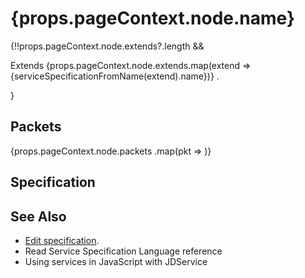 
<h1>{props.pageContext.node.name}
    <span style={{ marginLeft: "1rem" }}><IDChip id={props.pageContext.node.classIdentifier} /></span>
</h1>
<p><Markdown source={props.pageContext.node.notes.short} /></p>

<Fragment>
{!!props.pageContext.node.extends?.length && 
    <p>
        <span>Extends </span>
    {props.pageContext.node.extends.map(extend => <Link to={`/services/${extend}`}>{serviceSpecificationFromName(extend).name}</Link>)}
    .
    </p>}
</Fragment>

<EnumSpecification serviceClass={props.pageContext.node.classIdentifier} />

## Packets

<Fragment>
    {props.pageContext.node.packets
        .map(pkt => <PacketSpecification serviceClass={props.pageContext.node.classIdentifier} packetInfo={pkt} />)}
</Fragment>

## Specification

<ServiceSpecificationSource classIdentifier={props.pageContext.node.classIdentifier} />

## See Also

<ul>
    <li><a href={`https://github.com/microsoft/jacdac/tree/master/services/${props.pageContext.node.shortId}.md`}>Edit specification</a>.</li>
    <li>Read <Link to="/spec/service-spec-language">Service Specification Language</Link> reference</li>
    <li>Using services in JavaScript with <Link to={`/clients/web/dom/service`}>JDService</Link></li>
</ul>
